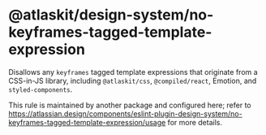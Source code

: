 # @atlaskit/design-system/no-keyframes-tagged-template-expression

Disallows any `keyframes` tagged template expressions that originate from a CSS-in-JS library, including `@atlaskit/css`, `@compiled/react`, Emotion, and `styled-components`.

This rule is maintained by another package and configured here; refer to https://atlassian.design/components/eslint-plugin-design-system/no-keyframes-tagged-template-expression/usage for more details.
